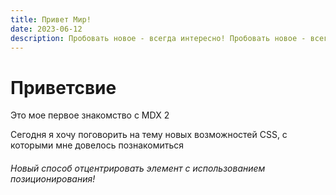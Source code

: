 ```yaml
---
title: Привет Мир!
date: 2023-06-12
description: Пробовать новое - всегда интересно! Пробовать новое - всегда интересно! Пробовать новое - всегда интересно! Пробовать новое - всегда интересно!
---
```


# Приветсвие

Это мое первое знакомство с MDX 2

Сегодня я хочу поговорить на тему новых возможностей CSS, с которыми мне довелось познакомиться

###### Новый способ отцентрировать элемент с использованием позиционирования!

<div class="relative h-8 w-8">
  <div class="absolute inset-0 m-auto h-4 w-4 bg-black"></div>
</div>
